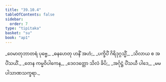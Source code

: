```yaml
---
title: "39.10.4"
tableOfContents: false
sidebar:
  order: 7
type: "tipitaka"
basket: "su"
book: "ap1"
---
```



<DynamicBreadcrumb />

<Division number="78" book="ap1">

<Paragraph number="4272" type="verses" book="ap1">
_ဝေမာတုဘာတရံ ပုဗ္ဗေ,_  
_ဓနဟေတု ဟနိံ အဟံ;_  
_ပက္ခိပိံ ဂိရိဒုဂ္ဂသ္မိံ,_  
_သိလာယ စ အပိံသယိံ._  

</Paragraph>

</Division>
<Division number="79" book="ap1">

<Paragraph number="4273" type="verses" book="ap1">
_တေန ကမ္မဝိပါကေန,_  
_ဒေဝဒတ္တော သိလံ ခိပိ;_  
_အင်္ဂုဋ္ဌံ ပိံသယီ ပါဒေ,_  
_မမ ပါသာဏသက္ခရာ._
</Paragraph>
</Division>